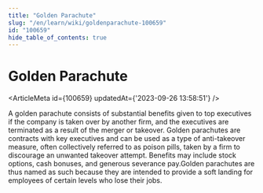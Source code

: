 ```yaml
---
title: "Golden Parachute"
slug: "/en/learn/wiki/goldenparachute-100659"
id: "100659"
hide_table_of_contents: true
---
```



# Golden Parachute

<ArticleMeta id={100659} updatedAt={'2023-09-26 13:58:51'} />
<div className='border-solid border-b border-t-0 my-4 border-[var(--ifm-color-gray-300)]' />

A golden parachute consists of substantial benefits given to top executives if the company is taken over by another firm, and the executives are terminated as a result of the merger or takeover. Golden parachutes are contracts with key executives and can be used as a type of anti-takeover measure, often collectively referred to as poison pills, taken by a firm to discourage an unwanted takeover attempt. Benefits may include stock options, cash bonuses, and generous severance pay.Golden parachutes are thus named as such because they are intended to provide a soft landing for employees of certain levels who lose their jobs.
